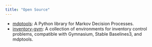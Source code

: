 ```yaml
---
title: "Open Source"
---
```


- [mdptools](https://github.com/zi-ang-liu/mdptools): A Python library for Markov Decision Processes.
- [inventory-gym](https://github.com/zi-ang-liu/inventory-gym): A collection of environments for inventory control problems, compatible with Gymnasium, Stable Baselines3, and mdptools.
